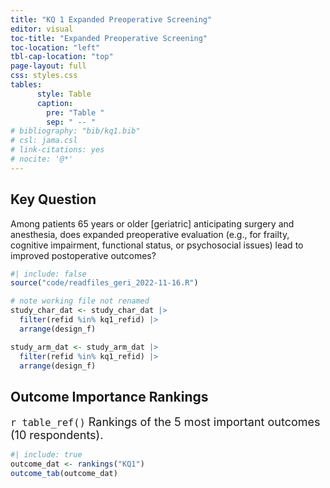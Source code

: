 ```yaml
---
title: "KQ 1 Expanded Preoperative Screening"
editor: visual
toc-title: "Expanded Preoperative Screening"
toc-location: "left"
tbl-cap-location: "top"
page-layout: full
css: styles.css
tables:
      style: Table
      caption:
        pre: "Table "
        sep: " -- "
# bibliography: "bib/kq1.bib"
# csl: jama.csl
# link-citations: yes
# nocite: '@*'
---
```


## Key Question

Among patients 65 years or older \[geriatric\] anticipating surgery and anesthesia, does expanded preoperative evaluation (e.g., for frailty, cognitive impairment, functional status, or psychosocial issues) lead to improved postoperative outcomes?

<!-- setup -------------------------------------------- (2022-12-24 16:56) @ --->

```r
#| include: false
source("code/readfiles_geri_2022-11-16.R")
```

<!-- kq5..._dat files --------------------------------- (2022-12-28 08:41) @ --->

```r
# note working file not renamed
study_char_dat <- study_char_dat |> 
  filter(refid %in% kq1_refid) |> 
  arrange(design_f)

study_arm_dat <- study_arm_dat |> 
  filter(refid %in% kq1_refid) |> 
  arrange(design_f)
```

## Outcome Importance Rankings

<font size = 4> `r table_ref()` Rankings of the 5 most important outcomes (10 respondents). </font>

```r
#| include: true
outcome_dat <- rankings("KQ1")
outcome_tab(outcome_dat)
```

<!-- ![](assets/pim_outcome.png){fig-align="left" width="3.5in"} -->
